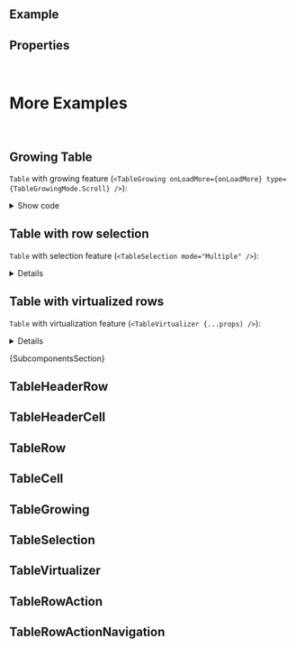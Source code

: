 
<Meta of={ComponentStories} />

<DocsHeader experimental />

<br />

## Example

<Canvas of={ComponentStories.Default} />

## Properties

<ControlsWithNote of={ComponentStories.Default} />

<br />

# More Examples

<br />

## Growing Table

`Table` with growing feature (`<TableGrowing onLoadMore={onLoadMore} type={TableGrowingMode.Scroll} />`):

<Canvas of={ComponentStories.GrowingTable} />

<details>

<summary>Show code</summary>

```jsx
const createRows = (indexOffset) => {
  return new Array(25).fill('').map((_, index) => (
    <TableRow key={`${index + indexOffset}-row`}>
      <TableCell>
        <span>{index + indexOffset}</span>
      </TableCell>
      <TableCell>
        <span>Placeholder</span>
      </TableCell>
      <TableCell>
        <span>Placeholder 2</span>
      </TableCell>
      <TableCell>
        <span>Placeholder 3</span>
      </TableCell>
      <TableCell>
        <span>Placeholder 4</span>
      </TableCell>
    </TableRow>
  ));
};

const GrowingTable = () => {
  const [rows, setRows] = useState(createRows(1));
  const onLoadMore = () => {
    setRows((prev) => [...prev, ...createRows(prev.length + 1)]);
  };
  return (
    <div style={{ height: '250px', overflow: 'auto' }}>
      <Table
        {...otherProps}
        headerRow={
          <TableHeaderRow sticky>
            <TableHeaderCell width={'200px'} minWidth={'200px'}>
              <span>Product</span>
            </TableHeaderCell>
            <TableHeaderCell minWidth={'200px'}>
              <span>Supplier</span>
            </TableHeaderCell>
            <TableHeaderCell minWidth={'200px'}>
              <span>Dimensions</span>
            </TableHeaderCell>
            <TableHeaderCell minWidth={'100px'} maxWidth="200px">
              <span>Weight</span>
            </TableHeaderCell>
            <TableHeaderCell minWidth="200px">
              <span>Price</span>
            </TableHeaderCell>
          </TableHeaderRow>
        }
        features={<TableGrowing onLoadMore={onLoadMore} type={TableGrowingMode.Scroll} />}
      >
        {rows}
      </Table>
    </div>
  );
};
```

</details>

## Table with row selection

`Table` with selection feature (`<TableSelection mode="Multiple" />`):

<Canvas of={ComponentStories.WithSelection} />

<details>

    <summary>Show code</summary>

```jsx
function TableWithRowSelection(props) {
  const [mode, setMode] = useState(TableSelectionMode.Multiple);
  return (
    <>
      <SegmentedButton
        onSelectionChange={(e) => {
          setMode(e.detail.selectedItems[0].textContent);
        }}
      >
        {Object.values(TableSelectionMode).map((selectionMode) => (
          <SegmentedButtonItem key={selectionMode} selected={selectionMode === mode}>
            {selectionMode}
          </SegmentedButtonItem>
        ))}
      </SegmentedButton>
      <Table
        {...props}
        headerRow={
          <TableHeaderRow sticky>
            <TableHeaderCell width={'200px'} minWidth={'200px'}>
              <span>Product</span>
            </TableHeaderCell>
            <TableHeaderCell minWidth={'200px'}>
              <span>Supplier</span>
            </TableHeaderCell>
            <TableHeaderCell minWidth={'200px'}>
              <span>Dimensions</span>
            </TableHeaderCell>
            <TableHeaderCell minWidth={'100px'} maxWidth="200px">
              <span>Weight</span>
            </TableHeaderCell>
            <TableHeaderCell minWidth="200px">
              <span>Price</span>
            </TableHeaderCell>
          </TableHeaderRow>
        }
        features={<TableSelection mode={mode} />}
      >
        <TableRow>
          <TableCell>
            <span>Notebook Basic</span>
          </TableCell>
          <TableCell>
            <span>Very Best Screens</span>
          </TableCell>
          <TableCell>
            <span>30 x 18 x 3cm</span>
          </TableCell>
          <TableCell>
            <span>4.2KG</span>
          </TableCell>
          <TableCell>
            <span>956EUR</span>
          </TableCell>
        </TableRow>
        <TableRow>
          <TableCell>
            <span>Notebook Basic 17HT-1001</span>
          </TableCell>
          <TableCell>
            <span>Very Best Screens</span>
          </TableCell>
          <TableCell>
            <span>29 x 17 x 3.1cm</span>
          </TableCell>
          <TableCell>
            <span>4.5KG</span>
          </TableCell>
          <TableCell>
            <span>1249EUR</span>
          </TableCell>
        </TableRow>
      </Table>
    </>
  );
}
```

</details>

## Table with virtualized rows

`Table` with virtualization feature (`<TableVirtualizer {...props) />`):

<Canvas of={ComponentStories.VirtualizedTableRows} />

<details>

    <summary>Show code</summary>

```tsx
// enrich data with `position` (if not already available)
const dataLargeWithPosition = dataLarge.map((item, index) => ({
  ...item,
  position: index
}));

function VirtualizedTable(props) {
  const [data, setData] = useState(dataLargeWithPosition.slice(0, 9));

  const handleRangeChange: TableVirtualizerPropTypes['onRangeChange'] = (e) => {
    const { first, last } = e.detail;

    // render two rows before and after the visible area of the table body container
    const overscanCountStart = Math.max(first - 2, 0);
    const overscanCountEnd = Math.min(last + 2, dataLargeWithPosition.length);
    setData(dataLargeWithPosition.slice(overscanCountStart, overscanCountEnd));
  };
  return (
    <Table
      {...props}
      // headerRow + 8 visible rows:
      // 9 * 44px = 396px (content-density: Cozy)
      // 9 * 32px = 288px (content-density: Compact)
      style={{ height: '396px' }}
      headerRow={
        <TableHeaderRow sticky>
          <TableHeaderCell>Name</TableHeaderCell>
          <TableHeaderCell>Age</TableHeaderCell>
          <TableHeaderCell>Friend Name</TableHeaderCell>
          <TableHeaderCell>Friend Age</TableHeaderCell>
        </TableHeaderRow>
      }
      features={<TableVirtualizer rowCount={500} rowHeight={44} onRangeChange={handleRangeChange} />}
    >
      {data.map((row) => (
        <TableRow key={row.position} position={row.position}>
          <TableCell>
            <span>{row.name}</span>
          </TableCell>
          <TableCell>
            <span>{row.age}</span>
          </TableCell>
          <TableCell>
            <span>{row.friend.name}</span>
          </TableCell>
          <TableCell>
            <span>{row.friend.age}</span>
          </TableCell>
        </TableRow>
      ))}
    </Table>
  );
}
```

</details>

<Markdown>{SubcomponentsSection}</Markdown>

## TableHeaderRow

<Description of={TableHeaderRow} />
<ArgTypes of={TableHeaderRow} />

## TableHeaderCell

<Description of={TableHeaderCell} />
<ArgTypes of={TableHeaderCell} />

## TableRow

<Description of={TableRow} />
<ArgTypes of={TableRow} />

## TableCell

<Description of={TableCell} />
<ArgTypes of={TableCell} />

## TableGrowing

<Description of={TableGrowing} />
<ArgTypes of={TableGrowing} />

## TableSelection

<Description of={TableSelection} />
<ArgTypes of={TableSelection} />

## TableVirtualizer

<Description of={TableVirtualizer} />
<ArgTypes of={TableVirtualizer} />

## TableRowAction

<Description of={TableRowAction} />
<ArgTypes of={TableRowAction} />

## TableRowActionNavigation

<Description of={TableRowActionNavigation} />
<ArgTypes of={TableRowActionNavigation} />

<Footer />
